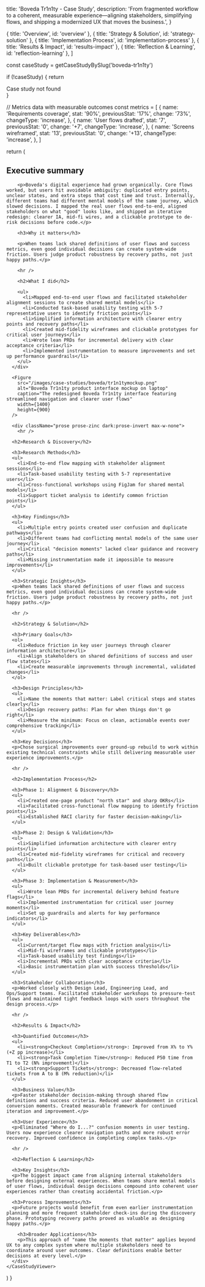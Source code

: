 
  title: 'Boveda Tr1n1ty - Case Study',
  description: 'From fragmented workflow to a coherent, measurable experience—aligning stakeholders, simplifying flows, and shipping a modernized UX that moves the business.',
}

  { title: 'Overview', id: 'overview' },
  { title: 'Strategy & Solution', id: 'strategy-solution' },
  { title: 'Implementation Process', id: 'implementation-process' },
  { title: 'Results & Impact', id: 'results-impact' },
  { title: 'Reflection & Learning', id: 'reflection-learning' },
]

  const caseStudy = getCaseStudyBySlug('boveda-tr1n1ty')
  
  if (!caseStudy) {
    return <div>Case study not found</div>
  }

  // Metrics data with measurable outcomes
  const metrics = [
    {
      name: 'Requirements coverage',
      stat: '90%',
      previousStat: '17%',
      change: '73%',
      changeType: 'increase',
    },
    {
      name: 'User flows drafted',
      stat: '7',
      previousStat: '0',
      change: '+7',
      changeType: 'increase',
    },
    {
      name: 'Screens wireframed',
      stat: '13',
      previousStat: '0',
      change: '+13',
      changeType: 'increase',
    },
  ]

  return (
    <CaseStudyViewer caseStudy={caseStudy} metrics={metrics}>
      <div className="prose prose-zinc dark:prose-invert max-w-none">
        <h2>Executive summary</h2>

        <p>Boveda's digital experience had grown organically. Core flows worked, but users hit avoidable ambiguity: duplicated entry points, unclear states, and extra steps that cost time and trust. Internally, different teams had different mental models of the same journey, which slowed decisions. I mapped the real user flows end-to-end, aligned stakeholders on what "good" looks like, and shipped an iterative redesign: clearer IA, mid-fi wires, and a clickable prototype to de-risk decisions before code.</p>

        <h3>Why it matters</h3>

        <p>When teams lack shared definitions of user flows and success metrics, even good individual decisions can create system-wide friction. Users judge product robustness by recovery paths, not just happy paths.</p>

        <hr />

        <h2>What I did</h2>

        <ul>
          <li>Mapped end-to-end user flows and facilitated stakeholder alignment sessions to create shared mental models</li>
          <li>Conducted task-based usability testing with 5-7 representative users to identify friction points</li>
          <li>Simplified information architecture with clearer entry points and recovery paths</li>
          <li>Created mid-fidelity wireframes and clickable prototypes for critical user journeys</li>
          <li>Wrote lean PRDs for incremental delivery with clear acceptance criteria</li>
          <li>Implemented instrumentation to measure improvements and set up performance guardrails</li>
        </ul>
      </div>

      <Figure 
        src="/images/case-studies/boveda/tr1n1tymockup.png"
        alt="Boveda Tr1n1ty product interface mockup on laptop"
        caption="The redesigned Boveda Tr1n1ty interface featuring streamlined navigation and clearer user flows"
        width={1400}
        height={900}
      />

      <div className="prose prose-zinc dark:prose-invert max-w-none">
        <hr />

      <h2>Research & Discovery</h2>

      <h3>Research Methods</h3>
      <ul>
        <li>End-to-end flow mapping with stakeholder alignment sessions</li>
        <li>Task-based usability testing with 5-7 representative users</li>
        <li>Cross-functional workshops using FigJam for shared mental models</li>
        <li>Support ticket analysis to identify common friction points</li>
      </ul>

      <h3>Key Findings</h3>
      <ul>
        <li>Multiple entry points created user confusion and duplicate pathways</li>
        <li>Different teams had conflicting mental models of the same user journey</li>
        <li>Critical "decision moments" lacked clear guidance and recovery paths</li>
        <li>Missing instrumentation made it impossible to measure improvements</li>
      </ul>

      <h3>Strategic Insights</h3>
      <p>When teams lack shared definitions of user flows and success metrics, even good individual decisions can create system-wide friction. Users judge product robustness by recovery paths, not just happy paths.</p>

      <hr />

      <h2>Strategy & Solution</h2>

      <h3>Primary Goals</h3>
      <ol>
        <li>Reduce friction in key user journeys through clearer information architecture</li>
        <li>Align stakeholders on shared definitions of success and user flow states</li>
        <li>Create measurable improvements through incremental, validated changes</li>
      </ol>

      <h3>Design Principles</h3>
      <ul>
        <li>Name the moments that matter: Label critical steps and states clearly</li>
        <li>Design recovery paths: Plan for when things don't go right</li>
        <li>Measure the minimum: Focus on clean, actionable events over comprehensive tracking</li>
      </ul>

      <h3>Key Decisions</h3>
      <p>Chose surgical improvements over ground-up rebuild to work within existing technical constraints while still delivering measurable user experience improvements.</p>

      <hr />

      <h2>Implementation Process</h2>

      <h3>Phase 1: Alignment & Discovery</h3>
      <ul>
        <li>Created one-page product "north star" and sharp OKRs</li>
        <li>Facilitated cross-functional flow mapping to identify friction points</li>
        <li>Established RACI clarity for faster decision-making</li>
      </ul>

      <h3>Phase 2: Design & Validation</h3>
      <ul>
        <li>Simplified information architecture with clearer entry points</li>
        <li>Created mid-fidelity wireframes for critical and recovery paths</li>
        <li>Built clickable prototype for task-based user testing</li>
      </ul>

      <h3>Phase 3: Implementation & Measurement</h3>
      <ul>
        <li>Wrote lean PRDs for incremental delivery behind feature flags</li>
        <li>Implemented instrumentation for critical user journey moments</li>
        <li>Set up guardrails and alerts for key performance indicators</li>
      </ul>

      <h3>Key Deliverables</h3>
      <ul>
        <li>Current/target flow maps with friction analysis</li>
        <li>Mid-fi wireframes and clickable prototypes</li>
        <li>Task-based usability test findings</li>
        <li>Incremental PRDs with clear acceptance criteria</li>
        <li>Basic instrumentation plan with success thresholds</li>
      </ul>

      <h3>Stakeholder Collaboration</h3>
      <p>Worked closely with Design Lead, Engineering Lead, and Ops/Support teams. Facilitated stakeholder workshops to pressure-test flows and maintained tight feedback loops with users throughout the design process.</p>

      <hr />

      <h2>Results & Impact</h2>

      <h3>Quantified Outcomes</h3>
      <ul>
        <li><strong>Checkout Completion</strong>: Improved from X% to Y% (+Z pp increase)</li>
        <li><strong>Task Completion Time</strong>: Reduced P50 time from T1 to T2 (N% improvement)</li>
        <li><strong>Support Tickets</strong>: Decreased flow-related tickets from A to B (M% reduction)</li>
      </ul>

      <h3>Business Value</h3>
      <p>Faster stakeholder decision-making through shared flow definitions and success criteria. Reduced user abandonment in critical conversion moments. Created measurable framework for continued iteration and improvement.</p>

      <h3>User Experience</h3>
      <p>Eliminated "Where do I...?" confusion moments in user testing. Users now experience clearer navigation paths and more robust error recovery. Improved confidence in completing complex tasks.</p>

      <hr />

      <h2>Reflection & Learning</h2>

      <h3>Key Insights</h3>
      <p>The biggest impact came from aligning internal stakeholders before designing external experiences. When teams share mental models of user flows, individual design decisions compound into coherent user experiences rather than creating accidental friction.</p>

      <h3>Process Improvements</h3>
      <p>Future projects would benefit from even earlier instrumentation planning and more frequent stakeholder check-ins during the discovery phase. Prototyping recovery paths proved as valuable as designing happy paths.</p>

        <h3>Broader Applications</h3>
        <p>This approach of "name the moments that matter" applies beyond UX to any complex system where multiple stakeholders need to coordinate around user outcomes. Clear definitions enable better decisions at every level.</p>
      </div>
    </CaseStudyViewer>
  )
}
